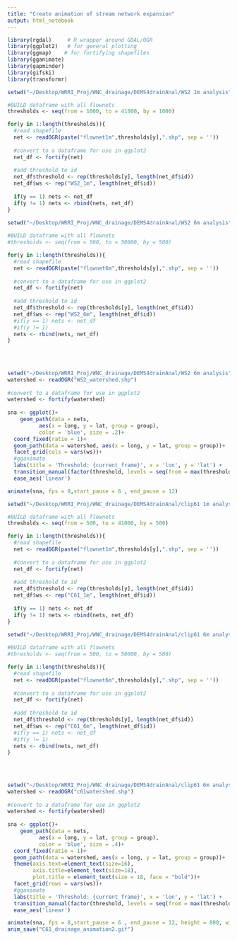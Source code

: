 ```yaml
---
title: "Create animation of stream network expansion"
output: html_notebook
---
```


```r
library(rgdal)     # R wrapper around GDAL/OGR
library(ggplot2)   # for general plotting
library(ggmap)    # for fortifying shapefiles
library(gganimate)
library(gapminder)
library(gifski)
library(transformr)
```

```r
setwd("~/Desktop/WRRI_Proj/WNC_drainage/DEMS4drainAnal/WS2 1m analysis")

#BUILD dataframe with all flownets
thresholds <- seq(from = 1000, to = 41000, by = 1000)

for(y in 1:length(thresholds)){
  #read shapefile
  net <- readOGR(paste("flownet1m",thresholds[y],".shp", sep = ''))
  
  #convert to a dataframe for use in ggplot2
  net_df <- fortify(net)
  
  #add threshold to id
  net_df$threshold <- rep(thresholds[y], length(net_df$id))
  net_df$ws <- rep("WS2_1m", length(net_df$id))
  
  if(y == 1) nets <- net_df
  if(y != 1) nets <- rbind(nets, net_df)
}
  
setwd("~/Desktop/WRRI_Proj/WNC_drainage/DEMS4drainAnal/WS2 6m analysis")

#BUILD dataframe with all flownets
#thresholds <- seq(from = 500, to = 50000, by = 500)

for(y in 1:length(thresholds)){
  #read shapefile
  net <- readOGR(paste("flownet6m",thresholds[y],".shp", sep = ''))
  
  #convert to a dataframe for use in ggplot2
  net_df <- fortify(net)
  
  #add threshold to id
  net_df$threshold <- rep(thresholds[y], length(net_df$id))
  net_df$ws <- rep("WS2_6m", length(net_df$id))
  #if(y == 1) nets <- net_df
  #if(y != 1) 
  nets <- rbind(nets, net_df)
}
  
  
  


```

```r
setwd("~/Desktop/WRRI_Proj/WNC_drainage/DEMS4drainAnal/WS2 6m analysis")
watershed <- readOGR("WS2_watershed.shp")
  
#convert to a dataframe for use in ggplot2
watershed <- fortify(watershed)
  
sna <- ggplot()+
    geom_path(data = nets, 
          aes(x = long, y = lat, group = group),
          color = 'blue', size = .2)+
  coord_fixed(ratio = 1)+
  geom_path(data = watershed, aes(x = long, y = lat, group = group))+
  facet_grid(cols = vars(ws))+
  #gganimate
  labs(title = 'Threshold: {current_frame}', x = 'lon', y = 'lat') +
  transition_manual(factor(threshold, levels = seq(from = max(threshold), to = 1000, by = -1000))) +
  ease_aes('linear')

animate(sna, fps = 8,start_pause = 6 , end_pause = 12)
```

```r
setwd("~/Desktop/WRRI_Proj/WNC_drainage/DEMS4drainAnal/clip61 1m analysis")

#BUILD dataframe with all flownets
thresholds <- seq(from = 500, to = 41000, by = 500)

for(y in 1:length(thresholds)){
  #read shapefile
  net <- readOGR(paste("flownet1m",thresholds[y],".shp", sep = ''))
  
  #convert to a dataframe for use in ggplot2
  net_df <- fortify(net)
  
  #add threshold to id
  net_df$threshold <- rep(thresholds[y], length(net_df$id))
  net_df$ws <- rep("C61_1m", length(net_df$id))
  
  if(y == 1) nets <- net_df
  if(y != 1) nets <- rbind(nets, net_df)
}
  
setwd("~/Desktop/WRRI_Proj/WNC_drainage/DEMS4drainAnal/clip61 6m analysis")

#BUILD dataframe with all flownets
#thresholds <- seq(from = 500, to = 50000, by = 500)

for(y in 1:length(thresholds)){
  #read shapefile
  net <- readOGR(paste("flownet6m",thresholds[y],".shp", sep = ''))
  
  #convert to a dataframe for use in ggplot2
  net_df <- fortify(net)
  
  #add threshold to id
  net_df$threshold <- rep(thresholds[y], length(net_df$id))
  net_df$ws <- rep("C61_6m", length(net_df$id))
  #if(y == 1) nets <- net_df
  #if(y != 1) 
  nets <- rbind(nets, net_df)
}
  
  
  


```
```r
setwd("~/Desktop/WRRI_Proj/WNC_drainage/DEMS4drainAnal/clip61 6m analysis")
watershed <- readOGR("c61watershed.shp")
  
#convert to a dataframe for use in ggplot2
watershed <- fortify(watershed)
  
sna <- ggplot()+
    geom_path(data = nets, 
          aes(x = long, y = lat, group = group),
          color = 'blue', size = .4)+
  coord_fixed(ratio = 1)+
  geom_path(data = watershed, aes(x = long, y = lat, group = group))+
  theme(axis.text=element_text(size=16),
        axis.title=element_text(size=18),
        plot.title = element_text(size = 18, face = "bold"))+
  facet_grid(rows = vars(ws))+
  #gganimate
  labs(title = 'Threshold: {current_frame}', x = 'lon', y = 'lat') +
  transition_manual(factor(threshold, levels = seq(from = max(threshold), to = 500, by = -500))) +
  ease_aes('linear')

animate(sna, fps = 8,start_pause = 6 , end_pause = 12, height = 800, width =800)
anim_save("C61_drainage_animation2.gif")
```